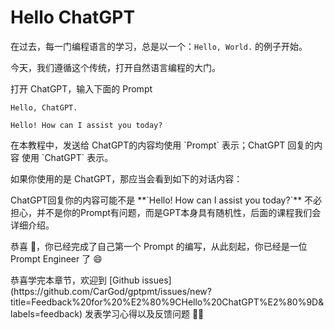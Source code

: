 # Hello ChatGPT


<NextSeo
  title="Hello ChatGPT"
  description="本文介绍了在自然语言编程中使用ChatGPT进行对话的开端。通过输入指定的Prompt并与ChatGPT进行对话，体验ChatGPT的回复和交互过程。适合对自然语言编程感兴趣的读者。"
/>

在过去，每一门编程语言的学习，总是以一个：`Hello, World.` 的例子开始。

今天，我们遵循这个传统，打开自然语言编程的大门。

打开 ChatGPT，输入下面的 Prompt

```text filename="Prompt" copy
Hello, ChatGPT.
```

```text filename="ChatGPT" copy
Hello! How can I assist you today?
```

<Callout type="info">
  在本教程中，发送给 ChatGPT的内容均使用 `Prompt` 表示；ChatGPT 回复的内容 使用 `ChatGPT` 表示。
</Callout>

如果你使用的是 ChatGPT，那应当会看到如下的对话内容：

<Screenshot src={hello1} alt="ChatGPT" />

<Callout>
  ChatGPT回复你的内容可能不是 **`Hello! How can I assist you today?`** 不必担心，并不是你的Prompt有问题，而是GPT本身具有随机性，后面的课程我们会详细介绍。
</Callout>

恭喜 🎉，你已经完成了自己第一个 Prompt 的编写，从此刻起，你已经是一位 Prompt Engineer 了 😄

<Callout type="info" emoji="💬">
  恭喜学完本章节，欢迎到 [Github issues](https://github.com/CarGod/gptpmt/issues/new?title=Feedback%20for%20%E2%80%9CHello%20ChatGPT%E2%80%9D&labels=feedback) 发表学习心得以及反馈问题 👏🏻
</Callout>
